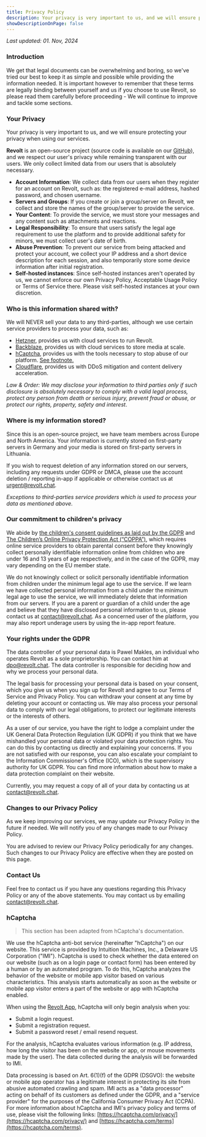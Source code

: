 ```yaml
---
title: Privacy Policy
description: Your privacy is very important to us, and we will ensure protecting your privacy when using our services.
showDescriptionOnPage: false
---
```


_Last updated: 01. Nov, 2024_

### Introduction

We get that legal documents can be overwhelming and boring, so we've tried our best to keep it as simple and possible while providing the information needed. It is important however to remember that these terms are legally binding between yourself and us if you choose to use Revolt, so please read them carefully before proceeding - We will continue to improve and tackle some sections.

### Your Privacy

Your privacy is very important to us, and we will ensure protecting your privacy when using our services.

**Revolt** is an open-source project (source code is available on our [GitHub](https://github.com/revoltchat)), and we respect our user's privacy while remaining transparent with our users. We only collect limited data from our users that is absolutely necessary.

-   **Account Information**: We collect data from our users when they register for an account on Revolt, such as: the registered e-mail address, hashed password, and chosen username.
-   **Servers and Groups**: If you create or join a group/server on Revolt, we collect and store the names of the group/server to provide the service.
-   **Your Content**: To provide the service, we must store your messages and any content such as attachments and reactions.
-   **Legal Responsibility**: To ensure that users satisfy the legal age requirement to use the platform and to provide additional safety for minors, we must collect user's date of birth.
-   **Abuse Prevention**: To prevent our service from being attacked and protect your account, we collect your IP address and a short device description for each session, and also temporarily store some device information after initial registration.
-   **Self-hosted instances**: Since self-hosted instances aren't operated by us, we cannot enforce our own Privacy Policy, Acceptable Usage Policy or Terms of Service there. Please visit self-hosted instances at your own discretion.

### Who is this information shared with?

We will NEVER sell your data to any third-parties, although we use certain service providers to process your data, such as:

-   [Hetzner](https://hetzner.com), provides us with cloud services to run Revolt.
-   [Backblaze](https://backblaze.com), provides us with cloud services to store media at scale.
-   [hCaptcha](https://hcaptcha.com), provides us with the tools necessary to stop abuse of our platform. [See footnote.](#hcaptcha)
-   [Cloudflare](https://cloudflare.com), provides us with DDoS mitigation and content delivery acceleration.

_Law & Order: We may disclose your information to third parties only if such disclosure is absolutely necessary to comply with a valid legal process, protect any person from death or serious injury, prevent fraud or abuse, or protect our rights, property, safety and interest_.

### Where is my information stored?

Since this is an open-source project, we have team members across Europe and North America. Your information is currently stored on first-party servers in Germany and your media is stored on first-party servers in Lithuania.

If you wish to request deletion of any information stored on our servers, including any requests under GDPR or DMCA, please use the account deletion / reporting in-app if applicable or otherwise contact us at [urgent@revolt.chat](mailto:urgent@revolt.chat).

_Exceptions to third-parties service providers which is used to process your data as mentioned above._

### Our commitment to children's privacy

We abide by [the children's consent guidelines as laid out by the GDPR](https://gdpr-info.eu/art-8-gdpr/) and [The Children’s Online Privacy Protection Act (“COPPA”)](https://www.ftc.gov/enforcement/rules/rulemaking-regulatory-reform-proceedings/childrens-online-privacy-protection-rule), which requires online service providers to obtain parental consent before they knowingly collect personally identifiable information online from children who are under 16 and 13 years of age respectively, and in the case of the GDPR, may vary depending on the EU member state.

We do not knowingly collect or solicit personally identifiable information from children under the minimum legal age to use the service. If we learn we have collected personal information from a child under the minimum legal age to use the service, we will immediately delete that information from our servers. If you are a parent or guardian of a child under the age and believe that they have disclosed personal information to us, please contact us at [contact@revolt.chat](mailto:contact@revolt.chat). As a concerned user of the platform, you may also report underage users by using the in-app report feature.

### Your rights under the GDPR

The data controller of your personal data is Pawel Makles, an individual who operates Revolt as a sole proprietorship. You can contact him at [dpo@revolt.chat](mailto:dpo@revolt.chat). The data controller is responsible for deciding how and why we process your personal data.

The legal basis for processing your personal data is based on your consent, which you give us when you sign up for Revolt and agree to our Terms of Service and Privacy Policy. You can withdraw your consent at any time by deleting your account or contacting us. We may also process your personal data to comply with our legal obligations, to protect our legitimate interests or the interests of others.

As a user of our service, you have the right to lodge a complaint under the UK General Data Protection Regulation (UK GDPR) if you think that we have mishandled your personal data or violated your data protection rights. You can do this by contacting us directly and explaining your concerns. If you are not satisfied with our response, you can also escalate your complaint to the Information Commissioner's Office (ICO), which is the supervisory authority for UK GDPR. You can find more information about how to make a data protection complaint on their website.

Currently, you may request a copy of all of your data by contacting us at [contact@revolt.chat](mailto:contact@revolt.chat).

### Changes to our Privacy Policy

As we keep improving our services, we may update our Privacy Policy in the future if needed. We will notify you of any changes made to our Privacy Policy.

You are advised to review our Privacy Policy periodically for any changes. Such changes to our Privacy Policy are effective when they are posted on this page.

### Contact Us

Feel free to contact us if you have any questions regarding this Privacy Policy or any of the above statements. You may contact us by emailing [contact@revolt.chat](mailto:contact@revolt.chat).

### hCaptcha

> This section has been adapted from hCaptcha's documentation.

We use the hCaptcha anti-bot service (hereinafter "hCaptcha") on our website. This service is provided by Intuition Machines, Inc., a Delaware US Corporation ("IMI"). hCaptcha is used to check whether the data entered on our website (such as on a login page or contact form) has been entered by a human or by an automated program. To do this, hCaptcha analyzes the behavior of the website or mobile app visitor based on various characteristics. This analysis starts automatically as soon as the website or mobile app visitor enters a part of the website or app with hCaptcha enabled.

When using the [Revolt App](https://app.revolt.chat), hCaptcha will only begin analysis when you:

-   Submit a login request.
-   Submit a registration request.
-   Submit a password reset / email resend request.

For the analysis, hCaptcha evaluates various information (e.g. IP address, how long the visitor has been on the website or app, or mouse movements made by the user). The data collected during the analysis will be forwarded to IMI.

Data processing is based on Art. 6(1)(f) of the GDPR (DSGVO): the website or mobile app operator has a legitimate interest in protecting its site from abusive automated crawling and spam. IMI acts as a "data processor" acting on behalf of its customers as defined under the GDPR, and a "service provider" for the purposes of the California Consumer Privacy Act (CCPA). For more information about hCaptcha and IMI's privacy policy and terms of use, please visit the following links: [https://hcaptcha.com/privacy/](https://hcaptcha.com/privacy/) and [https://hcaptcha.com/terms](https://hcaptcha.com/terms).
